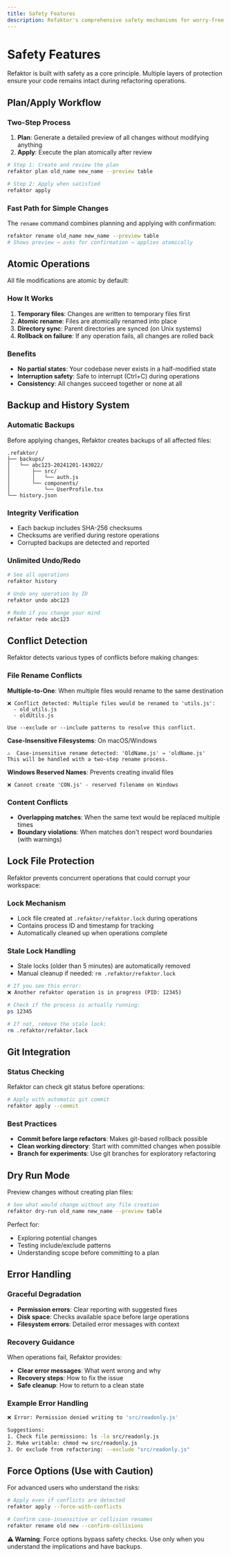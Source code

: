 ```yaml
---
title: Safety Features
description: Refaktor's comprehensive safety mechanisms for worry-free refactoring
---
```


# Safety Features

Refaktor is built with safety as a core principle. Multiple layers of protection ensure your code remains intact during refactoring operations.

## Plan/Apply Workflow

### Two-Step Process
1. **Plan**: Generate a detailed preview of all changes without modifying anything
2. **Apply**: Execute the plan atomically after review

```bash
# Step 1: Create and review the plan
refaktor plan old_name new_name --preview table

# Step 2: Apply when satisfied
refaktor apply
```

### Fast Path for Simple Changes
The `rename` command combines planning and applying with confirmation:

```bash
refaktor rename old_name new_name --preview table
# Shows preview → asks for confirmation → applies atomically
```

## Atomic Operations

All file modifications are atomic by default:

### How It Works
1. **Temporary files**: Changes are written to temporary files first
2. **Atomic rename**: Files are atomically renamed into place
3. **Directory sync**: Parent directories are synced (on Unix systems) 
4. **Rollback on failure**: If any operation fails, all changes are rolled back

### Benefits
- **No partial states**: Your codebase never exists in a half-modified state
- **Interruption safety**: Safe to interrupt (Ctrl+C) during operations
- **Consistency**: All changes succeed together or none at all

## Backup and History System

### Automatic Backups
Before applying changes, Refaktor creates backups of all affected files:

```
.refaktor/
├── backups/
│   └── abc123-20241201-143022/
│       ├── src/
│       │   └── auth.js
│       └── components/
│           └── UserProfile.tsx
└── history.json
```

### Integrity Verification
- Each backup includes SHA-256 checksums
- Checksums are verified during restore operations
- Corrupted backups are detected and reported

### Unlimited Undo/Redo
```bash
# See all operations
refaktor history

# Undo any operation by ID
refaktor undo abc123

# Redo if you change your mind  
refaktor redo abc123
```

## Conflict Detection

Refaktor detects various types of conflicts before making changes:

### File Rename Conflicts

**Multiple-to-One**: When multiple files would rename to the same destination
```
❌ Conflict detected: Multiple files would be renamed to 'utils.js':
  - old_utils.js
  - oldUtils.js

Use --exclude or --include patterns to resolve this conflict.
```

**Case-Insensitive Filesystems**: On macOS/Windows
```
⚠️  Case-insensitive rename detected: 'OldName.js' → 'oldName.js'
This will be handled with a two-step rename process.
```

**Windows Reserved Names**: Prevents creating invalid files
```
❌ Cannot create 'CON.js' - reserved filename on Windows
```

### Content Conflicts
- **Overlapping matches**: When the same text would be replaced multiple times
- **Boundary violations**: When matches don't respect word boundaries (with warnings)

## Lock File Protection

Refaktor prevents concurrent operations that could corrupt your workspace:

### Lock Mechanism
- Lock file created at `.refaktor/refaktor.lock` during operations
- Contains process ID and timestamp for tracking
- Automatically cleaned up when operations complete

### Stale Lock Handling
- Stale locks (older than 5 minutes) are automatically removed
- Manual cleanup if needed: `rm .refaktor/refaktor.lock`

```bash
# If you see this error:
❌ Another refaktor operation is in progress (PID: 12345)

# Check if the process is actually running:
ps 12345

# If not, remove the stale lock:
rm .refaktor/refaktor.lock
```

## Git Integration

### Status Checking
Refaktor can check git status before operations:

```bash
# Apply with automatic git commit
refaktor apply --commit
```

### Best Practices
- **Commit before large refactors**: Makes git-based rollback possible
- **Clean working directory**: Start with committed changes when possible
- **Branch for experiments**: Use git branches for exploratory refactoring

## Dry Run Mode

Preview changes without creating plan files:

```bash
# See what would change without any file creation
refaktor dry-run old_name new_name --preview table
```

Perfect for:
- Exploring potential changes
- Testing include/exclude patterns
- Understanding scope before committing to a plan

## Error Handling

### Graceful Degradation
- **Permission errors**: Clear reporting with suggested fixes
- **Disk space**: Checks available space before large operations
- **Filesystem errors**: Detailed error messages with context

### Recovery Guidance
When operations fail, Refaktor provides:
- **Clear error messages**: What went wrong and why
- **Recovery steps**: How to fix the issue
- **Safe cleanup**: How to return to a clean state

### Example Error Handling
```bash
❌ Error: Permission denied writing to 'src/readonly.js'

Suggestions:
1. Check file permissions: ls -la src/readonly.js
2. Make writable: chmod +w src/readonly.js
3. Or exclude from refactoring: --exclude "src/readonly.js"
```

## Force Options (Use with Caution)

For advanced users who understand the risks:

```bash
# Apply even if conflicts are detected
refaktor apply --force-with-conflicts

# Confirm case-insensitive or collision renames
refaktor rename old new --confirm-collisions
```

**⚠️ Warning**: Force options bypass safety checks. Use only when you understand the implications and have backups.